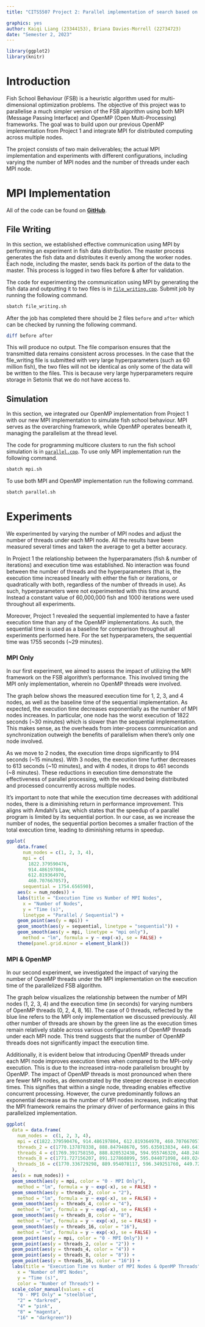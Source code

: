 ```yaml
---
title: "CITS5507 Project 2: Parallel implementation of search based on MPI and OpenMP"

graphics: yes
author: Kaiqi Liang (23344153), Briana Davies-Morrell (22734723)
date: "Semester 2, 2023"
---
```


```r
library(ggplot2)
library(knitr)
```

# Introduction

Fish School Behaviour (FSB) is a heuristic algorithm used for multi-dimensional optimization problems. The objective of this project was to parallelise a much simpler version of the FSB algorithm using both MPI (Message Passing Interface) and OpenMP (Open Multi-Processing) frameworks. The goal was to build upon our previous OpenMP implementation from Project 1 and integrate MPI for distributed computing across multiple nodes.

The project consists of two main deliverables; the actual MPI implementation and experiments with different configurations, including varying the number of MPI nodes and the number of threads under each MPI node.

# MPI Implementation  

All of the code can be found on [**GitHub**](https://github.com/Kaiqi-Liang/CITS5507-Project).

## File Writing

In this section, we established effective communication using MPI by performing an experiment in fish data distribution. The master process generates the fish data and distributes it evenly among the worker nodes. Each node, including the master, sends back its portion of the data to the master. This process is logged in two files before & after for validation.

The code for experimenting the communication using MPI by generating the fish data and outputting it to two files is in [`file_writing.cpp`](https://github.com/Kaiqi-Liang/CITS5507-Project/blob/main/file_writing.cpp). Submit job by running the following command.

```bash
sbatch file_writing.sh
```

After the job has completed there should be 2 files `before` and `after` which can be checked by running the following command.

```bash
diff before after
```

This will produce no output. The file comparison ensures that the transmitted data remains consistent across processes. In the case that the file_writing file is submitted with very large hyperparameters (such as 60 million fish), the two files will not be identical as only some of the data will be written to the files. This is because very large hyperparameters require storage in Setonix that we do not have access to.  

## Simulation

In this section, we integrated our OpenMP implementation from Project 1 with our new MPI implementation to simulate fish school behaviour. MPI serves as the overarching framework, while OpenMP operates beneath it, managing the parallelism at the thread level.

The code for programming multicore clusters to run the fish school simulation is in [`parallel.cpp`](https://github.com/Kaiqi-Liang/CITS5507-Project/blob/main/parallel.cpp). To use only MPI implementation run the following command.

```bash
sbatch mpi.sh
```

To use both MPI and OpenMP implementation run the following command.

```bash
sbatch parallel.sh
```

# Experiments

We experimented by varying the number of MPI nodes and adjust the number of threads under each MPI node. All the results have been measured several times and taken the average to get a better accuracy. 

In Project 1 the relationship between the hyperparamaters (fish & number of iterations) and execution time was established. No interaction was found between the number of threads and the hyperparameters (that is, the execution time increased linearly with either the fish or iterations, or quadratically with both, regardless of the number of threads in use). As such, hyperparameters were not experimented with this time around. Instead a constant value of 60,000,000 fish and 1000 iterations were used throughout all experiments. 

Moreover, Project 1 revealed the sequential implemented to have a faster execution time than any of the OpenMP implementations. As such, the sequential time is used as a baseline for comparison throughout all experiments performed here. For the set hyperparameters, the sequential time was 1755 seconds (~29 minutes).

### MPI Only

In our first experiment, we aimed to assess the impact of utilizing the MPI framework on the FSB algorithm's performance. This involved timing the MPI only implementation, wherein no OpenMP threads were involved. 

The graph below shows the measured execution time for 1, 2, 3, and 4 nodes, as well as the baseline time of the sequential implementation. As expected, the execution time decreases exponentially as the number of MPI nodes increases. In particular, one node has the worst execution of 1822 seconds (~30 minutes) which is slower than the sequential implementation. This makes sense, as the overheads from inter-process communication and synchronization outweigh the benefits of parallelism when there's only one node involved.

As we move to 2 nodes, the execution time drops significantly to 914 seconds (~15 minutes). With 3 nodes, the execution time further decreases to 613 seconds (~10 minutes), and with 4 nodes, it drops to 461 seconds (~8 minutes). These reductions in execution time demonstrate the effectiveness of parallel processing, with the workload being distributed and processed concurrently across multiple nodes.

It's important to note that while the execution time decreases with additional nodes, there is a diminishing return in performance improvement. This aligns with Amdahl's Law, which states that the speedup of a parallel program is limited by its sequential portion. In our case, as we increase the number of nodes, the sequential portion becomes a smaller fraction of the total execution time, leading to diminishing returns in speedup.

```r
ggplot(
    data.frame(
      num_nodes = c(1, 2, 3, 4),
      mpi = c(
        1822.379590476,
        914.486197804,
        612.819364970,
        460.707667057),
      sequential = 1754.656590),
    aes(x = num_nodes)) +
    labs(title = "Execution Time vs Number of MPI Nodes",
      x = "Number of Nodes",
      y = "Time (s)",
      linetype = "Parallel / Sequential") +
    geom_point(aes(y = mpi)) +
    geom_smooth(aes(y = sequential, linetype = "sequential")) +
    geom_smooth(aes(y = mpi, linetype = "mpi only"),
      method = "lm", formula = y ~ exp(-x), se = FALSE) +
    theme(panel.grid.minor = element_blank())
```

### MPI & OpenMP 

In our second experiment, we investigated the impact of varying the number of OpenMP threads under the MPI implementation on the execution time of the parallelized FSB algorithm. 

The graph below visualizes the relationship between the number of MPI nodes (1, 2, 3, 4) and the execution time (in seconds) for varying numbers of OpenMP threads (0, 2, 4, 8, 16). The case of 0 threads, reflected by the blue line refers to the MPI only implementation we discussed previously. All other number of threads are shown by the green line as the execution times remain relatively stable across various configurations of OpenMP threads under each MPI node. This trend suggests that the number of OpenMP threads does not significantly impact the execution time.

Additionally, it is evident below that introducing OpenMP threads under each MPI node improves execution times when compared to the MPI-only execution. This is due to the increased intra-node parallelism brought by OpenMP. The impact of OpenMP threads is most pronounced when there are fewer MPI nodes, as demonstrated by the steeper decrease in execution times. This signifies that within a single node, threading enables effective concurrent processing. However, the curve predominantly follows an exponential decrease as the number of MPI nodes increases, indicating that the MPI framework remains the primary driver of performance gains in this parallelized implementation.

```r
ggplot(
  data = data.frame(
    num_nodes =  c(1, 2, 3, 4),
    mpi = c(1822.379590476, 914.486197804, 612.819364970, 460.707667057),
    threads_2 = c(1770.137878338, 888.847948670, 595.635013834, 449.641916923),
    threads_4 = c(1769.391758150, 888.820532438, 594.955746320, 448.248664594),
    threads_8 = c(1771.727156207, 891.127868899, 595.044071098, 449.024061848),
    threads_16 = c(1770.336729298, 889.954078117, 596.349251760, 449.729564190)
  ),
  aes(x = num_nodes)) +
  geom_smooth(aes(y = mpi, color = "0 - MPI Only"),
    method = "lm", formula = y ~ exp(-x), se = FALSE) +
  geom_smooth(aes(y = threads_2, color = "2"),
    method = "lm", formula = y ~ exp(-x), se = FALSE) +
  geom_smooth(aes(y = threads_4, color = "4"),
    method = "lm", formula = y ~ exp(-x), se = FALSE) +
  geom_smooth(aes(y = threads_8, color = "8"),
    method = "lm", formula = y ~ exp(-x), se = FALSE) +
  geom_smooth(aes(y = threads_16, color = "16"),
    method = "lm", formula = y ~ exp(-x), se = FALSE) +
  geom_point(aes(y = mpi, color = "0 - MPI Only")) +
  geom_point(aes(y = threads_2, color = "2")) +
  geom_point(aes(y = threads_4, color = "4")) +
  geom_point(aes(y = threads_8, color = "8")) +
  geom_point(aes(y = threads_16, color = "16")) +
  labs(title = "Execution Time vs Number of MPI Nodes & OpenMP Threads",
    x = "Number of MPI Nodes",
    y = "Time (s)",
    color = "Number of Threads") +
  scale_color_manual(values = c(
    "0 - MPI Only" = "steelblue",
    "2" = "darkred",
    "4" = "pink",
    "8" = "magenta",
    "16" = "darkgreen"))
```
